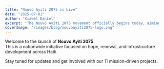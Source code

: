 ```yaml
---
title: "Nouvo Ayiti 2075 is Live"
date: "2025-07-01"
author: "Kiawel Daniel"
excerpt: "The Nouvo Ayiti 2075 movement officially begins today, aiming to restore dignity and rebuild Haiti."
coverImage: "/images/blog/nouvoayiti2075-logo.png"
---
```


Welcome to the launch of **Nouvo Ayiti 2075**.  
This is a nationwide initiative focused on hope, renewal, and infrastructure development across Haiti.

Stay tuned for updates and get involved with our 11 mission-driven projects.
